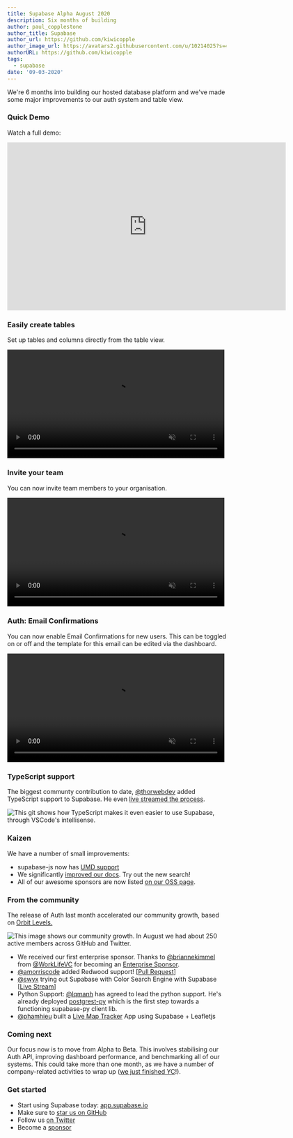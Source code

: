 ```yaml
---
title: Supabase Alpha August 2020
description: Six months of building
author: paul_copplestone
author_title: Supabase
author_url: https://github.com/kiwicopple
author_image_url: https://avatars2.githubusercontent.com/u/10214025?s=400&u=c6775be2ae667e2acae3ccd347fed62bb3f5b3e7&v=4
authorURL: https://github.com/kiwicopple
tags:
  - supabase
date: '09-03-2020'
---
```


We're 6 months into building our hosted database platform and we've made some major improvements to our auth system and table view.

<!--truncate-->

### Quick Demo

Watch a full demo:

<iframe
  className="w-full"
  width="640"
  height="385"
  src="https://www.loom.com/embed/a43084629c7e47828e3a292b60719393"
  frameBorder="0"
  allowFullScreen
></iframe>

### Easily create tables

Set up tables and columns directly from the table view.

<video width="99%" autoPlay="autoplay" loop muted playsInline controls="true">
  <source src="/videos/new-tables.mp4" type="video/mp4" loop muted playsInline />
</video>

### Invite your team

You can now invite team members to your organisation.

<video width="99%" autoPlay="autoplay" loop muted playsInline controls="true">
  <source src="/videos/invite-team.mp4" type="video/mp4" loop muted playsInline />
</video>

### Auth: Email Confirmations

You can now enable Email Confirmations for new users. This can be toggled on or off and the template for this email can be edited via the dashboard.

<video width="99%" autoPlay="autoplay" loop muted playsInline controls="true">
  <source src="/videos/confirm-email.mp4" type="video/mp4" loop muted playsInline />
</video>

### TypeScript support

The biggest communty contribution to date, [@thorwebdev](https://twitter.com/thorwebdev) added TypeScript support to Supabase. He even [live streamed the process](https://twitter.com/thorwebdev/status/1292722189788016641).

![This git shows how TypeScript makes it even easier to use Supabase, through VSCode's intellisense.](/new/images/blog/typescript-support.gif)

### Kaizen

We have a number of small improvements:

- supabase-js now has [UMD support](https://github.com/supabase/supabase/pull/156)
- We significantly [improved our docs](https://supabase.io/docs). Try out the new search!
- All of our awesome sponsors are now listed [on our OSS page](https://supabase.io/oss).

### From the community

The release of Auth last month accelerated our community growth, based on [Orbit Levels.](https://github.com/orbit-love/orbit-model)

![This image shows our community growth. In August we had about 250 active members across GitHub and Twitter.](/new/images/blog/community-august.png)

- We received our first enterprise sponsor. Thanks to [@briannekimmel](https://twitter.com/briannekimmel) from [@WorkLifeVC](https://twitter.com/WorkLifeVC) for becoming an [Enterprise Sponsor](https://github.com/sponsors/supabase).
- [@amorriscode](https://github.com/amorriscode) added Redwood support! [[Pull Request](https://github.com/redwoodjs/redwood/pull/1033)]
- [@swyx](https://twitter.com/swyx) trying out Supabase with Color Search Engine with Supabase [[Live Stream](https://twitter.com/swyx/status/1300538001508896768)]
- Python Support: [@lqmanh](https://github.com/lqmanh) has agreed to lead the python support. He's already deployed [postgrest-py](https://github.com/supabase/postgrest-py) which is the first step towards a functioning supabase-py client lib.
- [@phamhieu](https://github.com/phamhieu) built a [Live Map Tracker](https://github.com/phamhieu/supabase-realtime-map-v2) App using Supabase + Leafletjs

### Coming next

Our focus now is to move from Alpha to Beta. This involves stabilising our Auth API, improving dashboard performance, and benchmarking all of our systems. This could take more than one month, as we have a number of company-related activities to wrap up ([we just finished YC](https://techcrunch.com/2020/08/25/here-are-the-94-companies-from-y-combinators-summer-2020-demo-day-2/)!).

### Get started

- Start using Supabase today: [app.supabase.io](https://app.supabase.io)
- Make sure to [star us on GitHub](https://github.com/supabase/supabase)
- Follow us [on Twitter](https://twitter.com/supabase)
- Become a [sponsor](https://github.com/sponsors/supabase)
